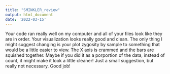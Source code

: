 ---
title: "SMINKLER_review"
output: html_document
date: '2022-03-15'
---

Your code ran really well on my computer and all of your files look like they are in order. Your visualization looks really good and clean. The only thing I might suggest changing is your plot zygosity by sample to something that would be a little easier to view. The X axis is crammed and the bars are squished together. Maybe if you did it as a porportion of the data, instead of count, it might make it look a little cleaner! Just a small suggestion, but really not necessary. Good job!
